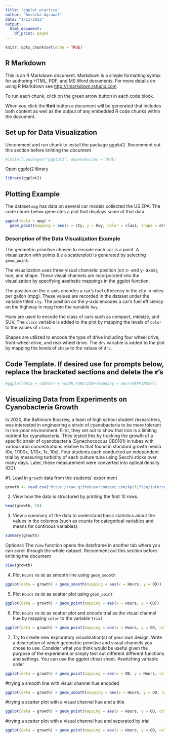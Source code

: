 ```yaml
---
title: "ggplot practice"
author: "Anshika Agrawal"
date: "1/11/2022"
output:
  html_document:
    df_print: paged
---
```


```r
knitr::opts_chunk$set(echo = TRUE)
```

## R Markdown

This is an R Markdown document. Markdown is a simple formatting syntax for authoring HTML, PDF, and MS Word documents. For more details on using R Markdown see <http://rmarkdown.rstudio.com>.

To run each chunk, click on the green arrow button in each code block.

When you click the **Knit** button a document will be generated that includes both content as well as the output of any embedded R code chunks within the document.

## Set up for Data Visualization

Uncomment and run chunk to install the package ggplot2. Recomment out this section before knitting the document

```r
#install.packages("ggplot2", dependencies = TRUE)
```

Open ggplot2 library

```r
library(ggplot2)
```

## Plotting Example

The dataset `mpg` has data on several car models collected the US EPA. The code chunk below generates a plot that displays some of that data.

```r
ggplot(data = mpg) +
  geom_point(mapping = aes(x = cty, y = hwy, color = class, shape = drv))
```

### Description of the Data Visualization Example

The geometric primitive chosen to encode each car is a point. A visualization with points (i.e a scatterplot) is generated by selecting `geom_point`.

The visualization uses three visual channels: position (on x- and y- axes), hue, and shape. These visual channels are incorporated into the visualization by specifying aesthetic mappings in the ggplot function.

The position on the x-axis encodes a car's fuel efficiency in the city in miles per gallon (mpg). These values are recorded in the dataset under the variable titled `cty`. The position on the y-axis encodes a car's fuel efficiency on the highway in mpg from the variable `hwy`.

Hues are used to encode the class of cars such as compact, midsize, and SUV. The `class` variable is added to the plot by mapping the levels of `color` to the values of `class`.

Shapes are utilized to encode the type of drive including four wheel drive, front-wheel drive, and rear wheel drive. The `drv` variable is added to the plot by mapping the levels of `shape` to the values of `drv`.

## Code Template. If desired use for prompts below, replace the bracketed sections and delete the `#`'s

```r
#ggplot(data = <DATA>) + <GEOM_FUNCTION>(mapping = aes(<MAPPINGS>))
```

## Visualizing Data from Experiments on Cyanobacteria Growth

In 2020, the Baltimore Biocrew, a team of high school student researchers, was interested in engineering a strain of cyanobacteria to be more tolerant in iron-poor environment. First, they set out to show that iron is a limiting nutrient for cyanobacteria. They tested this by tracking the growth of a specific strain of cyanobacteria (Synechococcus CB0101) in tubes with various iron concentrations relative to that found in standard growth media (0x, 1/100x, 1/10x, 1x, 10x). Four students each conducted an independent trial by measuring turbidity of each culture tube using Secchi sticks over many days. Later, these measurement were converted into optical density (OD).

#1. Load in `growth` data from the students' experiment

```r
growth <- read.csv('https://raw.githubusercontent.com/kpclifton/intersession_data_2023/main/code/day4/cyanobacteria_growth.csv')
```

2.  View how the data is structured by printing the first 10 rows.

```r
head(growth, 10)
```

3.  View a summary of the data to understand basic statistics about the values in the columns (such as counts for categorical variables and means for continous variables).

```r
summary(growth)
```

Optional: The `View` function opens the dataframe in another tab where you can scroll through the whole dataset. Recomment out this section before knitting the document

```r
View(growth)
```

4.  Plot `Hours` vs `OD` as smooth line using `geom_smooth`

```r
ggplot(data = growth) + geom_smooth(mapping = aes(x = Hours, y = OD))
```

5.  Plot `Hours` vs `OD` as scatter plot using `geom_point`

```r
ggplot(data = growth) + geom_point(mapping = aes(x = Hours, y = OD))

```

6.  Plot `Hours` vs `OD` as scatter plot and encode trial as the visual channel hue by mapping `color` to the variable `Trial`

```r
ggplot(data = growth) + geom_point(mapping = aes(x = Hours, y = OD, color = Trial))

```

7.  Try to create new exploratory visualization(s) of your own design. Write a description of which geometric primitive and visual channels you chose to use. Consider what you think would be useful given the purpose of the experiment or simply test out different different functions and settings. You can use the ggplot cheat sheet. #switching variable order

```r
ggplot(data = growth) + geom_point(mapping = aes(x = OD, y = Hours, color = Trial)) 
```

#trying a smooth line with visual channel hue encoded

```r
ggplot(data = growth) + geom_smooth(mapping = aes(x = Hours, y = OD, color = Trial))

```

#trying a scatter plot with a visual channel hue and a title

```r
ggplot(data = growth) + geom_point(mapping = aes(x = Hours, y = OD, color = Trial)) + ggtitle("Hours vs. OD of Growth Data")


```

#trying a scatter plot with a visual channel hue and seperated by trial

```r
ggplot(data = growth) + geom_point(mapping = aes(x = Hours, y = OD, color = Trial)) + facet_wrap(facets = vars(Trial))

```
